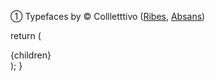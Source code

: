 


① Typefaces by © Collletttivo ([Ribes](https://www.collletttivo.it/typefaces/ribes), [Absans](https://www.collletttivo.it/typefaces/absans))


  return (
    <div className="text-sm fixed bottom-2">
      {children}
    </div>
  );
}

